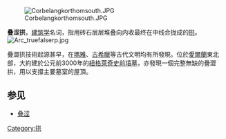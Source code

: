 [[File:Corbelangkorthomsouth.JPG|thumb]]

'''叠涩拱'''，[[建筑学|建筑学]]名词，指用砖石层层堆叠向内收最终在中线合拢成的[[拱|拱]]。
[[File:Arc_truefalserp.jpg|thumb]]

疊澀拱技術起源甚早，在[[瑪雅|瑪雅]]、[[古希臘|古希臘]]等古代文明均有所發現。位於[[愛爾蘭|愛爾蘭]]東北部，大約建於公元前3000年的[[紐格萊奇墓|紐格萊奇史前墳墓]]，亦發現一個完整無缺的疊澀拱，用以支撐主要墓室的屋頂。


==参见==
* [[叠涩|叠涩]]
{{Arch-stub}}
[[Category:拱|Category:拱]]